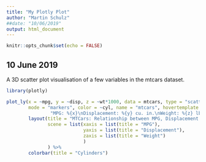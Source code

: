 ```yaml
---
title: "My Plotly Plot"
author: "Martin Schulz"
##date: "10/06/2019"
output: html_document
---
```


```r
knitr::opts_chunk$set(echo = FALSE)
```

## 10 June 2019

A 3D scatter plot visualisation of a few variables in the mtcars dataset.

```r
library(plotly)

plot_ly(x = ~mpg, y = ~disp, z = ~wt*1000, data = mtcars, type = "scatter3d", 
        mode = "markers", color = ~cyl, name = "mtcars", hovertemplate = 
                "MPG: %{x}\nDisplacement: %{y} cu. in.\nWeight: %{z} lbs") %>%
        layout(title = "MTCars: Relationship between MPG, Displacement and Weight",
               scene = list(xaxis = list(title = "MPG"),
                            yaxis = list(title = "Displacement"),
                            zaxis = list(title = "Weight")
                            )
               ) %>%
        colorbar(title = "Cylinders")
```